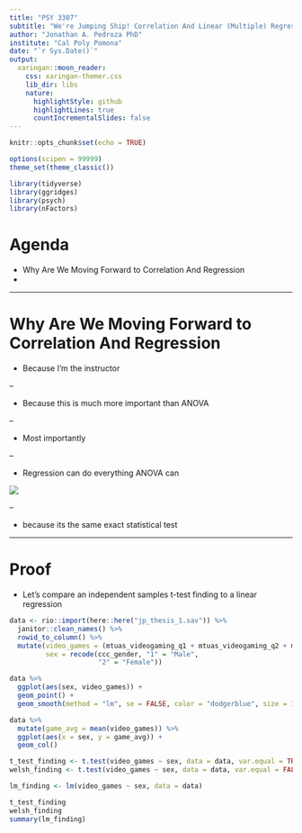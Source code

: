 ```yaml
---
title: "PSY 3307"
subtitle: "We're Jumping Ship! Correlation And Linear (Multiple) Regression!"
author: "Jonathan A. Pedroza PhD"
institute: "Cal Poly Pomona"
date: "`r Sys.Date()`"
output:
  xaringan::moon_reader:
    css: xaringan-themer.css
    lib_dir: libs
    nature:
      highlightStyle: github
      highlightLines: true
      countIncrementalSlides: false
---
```


```r
knitr::opts_chunk$set(echo = TRUE)

options(scipen = 99999)
theme_set(theme_classic())

library(tidyverse)
library(ggridges)
library(psych)
library(nFactors)

```


# Agenda

- Why Are We Moving Forward to Correlation And Regression
- 

---

# Why Are We Moving Forward to Correlation And Regression

- Because I'm the instructor

--

- Because this is much more important than ANOVA

--

- Most importantly

--

- Regression can do everything ANOVA can

![](https://tenor.com/Opt7.gif)

--

- because its the same exact statistical test

---

# Proof

- Let's compare an independent samples t-test finding to a linear regression

```r
data <- rio::import(here::here("jp_thesis_1.sav")) %>% 
  janitor::clean_names() %>% 
  rowid_to_column() %>% 
  mutate(video_games = (mtuas_videogaming_q1 + mtuas_videogaming_q2 + mtuas_videogaming_q3)/3,
         sex = recode(ccc_gender, "1" = "Male",
                      "2" = "Female"))
```

```r
data %>% 
  ggplot(aes(sex, video_games)) + 
  geom_point() + 
  geom_smooth(method = "lm", se = FALSE, color = "dodgerblue", size = 1.25)

data %>% 
  mutate(game_avg = mean(video_games)) %>%  
  ggplot(aes(x = sex, y = game_avg)) + 
  geom_col()
```

```r
t_test_finding <- t.test(video_games ~ sex, data = data, var.equal = TRUE)
welsh_finding <- t.test(video_games ~ sex, data = data, var.equal = FALSE)

lm_finding <- lm(video_games ~ sex, data = data)

```

```r
t_test_finding
welsh_finding
summary(lm_finding)
```
 

